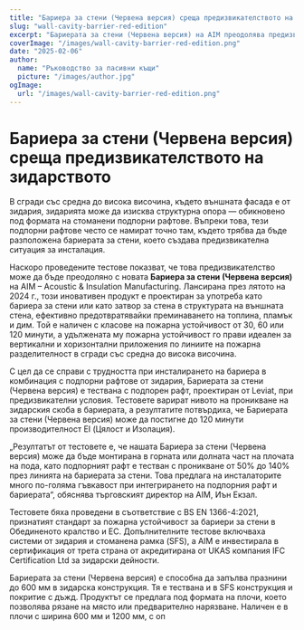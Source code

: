 ```yaml
---
title: "Бариера за стени (Червена версия) среща предизвикателството на зидарството"
slug: "wall-cavity-barrier-red-edition"
excerpt: "Бариерата за стени (Червена версия) на AIM преодолява предизвикателствата при инсталацията, като се интегрира с подпорни рафтове от зидария, осигурявайки надеждна защита от пожар."
coverImage: "/images/wall-cavity-barrier-red-edition.png"
date: "2025-02-06"
author:
  name: "Ръководство за пасивни къщи"
  picture: "/images/author.jpg"
ogImage:
  url: "/images/wall-cavity-barrier-red-edition.png"
---
```


# Бариера за стени (Червена версия) среща предизвикателството на зидарството

В сгради със средна до висока височина, където външната фасада е от зидария, зидарията може да изисква структурна опора — обикновено под формата на стоманени подпорни рафтове. Въпреки това, тези подпорни рафтове често се намират точно там, където трябва да бъде разположена бариерата за стени, което създава предизвикателна ситуация за инсталация.

Наскоро проведените тестове показват, че това предизвикателство може да бъде преодоляно с новата **Бариера за стени (Червена версия)** на AIM – Acoustic & Insulation Manufacturing. Лансирана през лятото на 2024 г., този иновативен продукт е проектиран за употреба като бариера за стени или като затвор за стена в структурата на външната стена, ефективно предотвратявайки преминаването на топлина, пламък и дим. Той е наличен с класове на пожарна устойчивост от 30, 60 или 120 минути, а удължената му пожарна устойчивост го прави идеален за вертикални и хоризонтални приложения по линиите на пожарна разделителност в сгради със средна до висока височина.

С цел да се справи с трудността при инсталирането на бариера в комбинация с подпорни рафтове от зидария, Бариерата за стени (Червена версия) е тествана с подпорен рафт, проектиран от Leviat, при предизвикателни условия. Тестовете варират нивото на проникване на зидарския скоба в бариерата, а резултатите потвърдиха, че Бариерата за стени (Червена версия) може да постигне до 120 минути производителност EI (Цялост и Изолация).

„Резултатът от тестовете е, че нашата Бариера за стени (Червена версия) може да бъде монтирана в горната или долната част на плочата на пода, като подпорният рафт е тестван с проникване от 50% до 140% през линията на бариерата за стени. Това предлага на инсталаторите много по-голяма гъвкавост при интегрирането на подпорния рафт и бариерата“, обяснява търговският директор на AIM, Иън Екзал.

Тестовете бяха проведени в съответствие с BS EN 1366-4:2021, признатият стандарт за пожарна устойчивост за бариери за стени в Обединеното кралство и ЕС. Допълнителните тестове включваха системи от зидария и стоманена рамка (SFS), а AIM е инвестирала в сертификация от трета страна от акредитирана от UKAS компания IFC Certification Ltd за зидарски дейности.

Бариерата за стени (Червена версия) е способна да запълва празнини до 600 мм в зидарска конструкция. Тя е тествана и в SFS конструкция и покритие с дъжд. Продуктът се предлага под формата на плочи, което позволява рязане на място или предварително нарязване. Наличен е в плочи с ширина 600 мм и 1200 мм, с оп